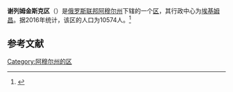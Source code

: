 {{Infobox Settlement
| official_name = 谢列姆金斯克区
| native_name = Селемджинский район
| image_flag = 
| image_shield = Coat of Arms of Selemdzhinskiy rayon (Amur oblast).gif
| image_map = Location Map of Amur Oblast Selemdzhinsky District.png 
| settlement_type = [[区_(苏联)|区]]
| subdivision_type = [[国家|国家]]
| subdivision_type1 = [[俄罗斯行政区划|州]]
| subdivision_name = {{RUS}}
| subdivision_name1 = [[阿穆尔州|阿穆尔州]]
| seat_type = 行政中心
| seat = [[埃基姆昌|埃基姆昌]]
| population_as_of=2016
| population_footnotes = <ref name=amurstat />
| population_total = 10574
| timezone = [[雅库茨克时间|MSK+6]]
| utc_offset = +9
}}
'''谢列姆金斯克区'''（{{lang-ru|Селемджинский район}}）是[[俄罗斯联邦|俄罗斯联邦]][[阿穆尔州|阿穆尔州]]下辖的一个[[区_(苏联)|区]]，其行政中心为[[埃基姆昌|埃基姆昌]]。据2016年统计，该区的人口为10574人。<ref name=amurstat>{{cite web | url = http://amurstat.gks.ru/wps/wcm/connect/rosstat_ts/amurstat/resources/d600c10043769f3eb9effbdd898fc419/07_1_4.htm | title = Оценка численности населения по городским округам, муниципальным районам, городским и сельским поселениям Амурской области на 1 января 2016 года | language = ru | accessdate = 2016-04-21 | archiveurl = https://www.webcitation.org/6gvsqa6qi?url=http://amurstat.gks.ru/wps/wcm/connect/rosstat_ts/amurstat/resources/d600c10043769f3eb9effbdd898fc419/07_1_4.htm | archivedate = 2016-04-21 | deadurl = yes }}</ref>

== 参考文献 ==
{{reflist}}

{{Russia-stub}}

[[Category:阿穆尔州的区|Category:阿穆尔州的区]]